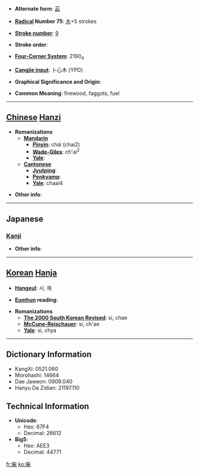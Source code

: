 * '''Alternate form''': [[茈]]

* '''[[Wiktionary:Chinese radical index| Radical]] Number 75''': [[Wiktionary:Chinese radical index 木|木]]+5 strokes

* '''[[Wiktionary:Chinese total strokes index|Stroke number]]''': [[Wiktionary:Chinese total strokes index 9|9]]

* '''Stroke order''': 

* '''[[Wiktionary:Chinese four corner index|Four-Corner System]]''': 2190<sub>4</sub>

* '''[[Wiktionary:Chinese Cangjie index|Cangjie input]]''': 卜心木 (YPD)

* '''Graphical Significance and Origin''': 

* '''Common Meaning''': firewood, faggots, fuel

----

== [[Chinese]] [[Hanzi]] ==

* '''Romanizations'''
** '''[[Mandarin]]'''
*** '''[[Pinyin]]''': chái (chai2)
*** '''[[Wade-Giles]]''': ch'ai<sup>2</sup>
*** '''[[Yale]]''': 
** '''[[Cantonese]]'''
*** '''[[Jyutping]]''':
*** '''[[Penkyamp]]''': 
*** '''[[Yale]]''': chaai4

* '''Other info''': 

----

==Japanese==
===[[Kanji]]===
{{kanji|on readings=[[さい]] (sai), [[し]] (shi)
|kun readings=[[しば]] (shiba)
}}

* '''Other info''':  

----

== [[Korean]] [[Hanja]] ==

* '''[[Hangeul]]''': 시, 채

* '''[[Eumhun]] reading''': 

* '''Romanizations'''
** '''[[The 2000 South Korean Revised Romanization|The 2000 South Korean Revised]]''': si, chae
** '''[[McCune-Reischauer]]''': si, ch'ae
** '''[[Yale]]''': si, chya

----

== Dictionary Information ==

* KangXi: 0521.060
* Morohashi: 14664
* Dae Jaweon: 0909.040
* Hanyu Da Zidian: 21197.110

== Technical Information ==

* '''Unicode''':
** Hex: 67F4
** Decimal: 26612
* '''Big5''':
** Hex: AEE3
** Decimal: 44771

[[fr:柴]]
[[ko:柴]]